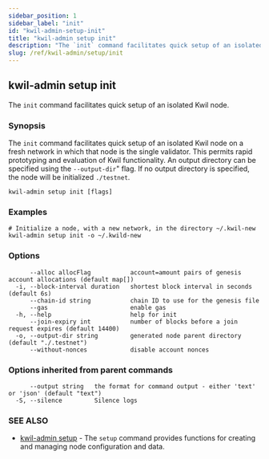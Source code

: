 ```yaml
---
sidebar_position: 1
sidebar_label: "init"
id: "kwil-admin-setup-init"
title: "kwil-admin setup init"
description: "The `init` command facilitates quick setup of an isolated Kwil node."
slug: /ref/kwil-admin/setup/init
---
```


## kwil-admin setup init

The `init` command facilitates quick setup of an isolated Kwil node.

### Synopsis

The `init` command facilitates quick setup of an isolated Kwil node on a fresh network in which that node is the single validator.
This permits rapid prototyping and evaluation of Kwil functionality. An output directory can be specified using the `--output-dir`" flag.
If no output directory is specified, the node will be initialized `./testnet`.

```
kwil-admin setup init [flags]
```

### Examples

```
# Initialize a node, with a new network, in the directory ~/.kwil-new
kwil-admin setup init -o ~/.kwild-new
```

### Options

```
      --alloc allocFlag           account=amount pairs of genesis account allocations (default map[])
  -i, --block-interval duration   shortest block interval in seconds (default 6s)
      --chain-id string           chain ID to use for the genesis file
      --gas                       enable gas
  -h, --help                      help for init
      --join-expiry int           number of blocks before a join request expires (default 14400)
  -o, --output-dir string         generated node parent directory (default "./.testnet")
      --without-nonces            disable account nonces
```

### Options inherited from parent commands

```
      --output string   the format for command output - either 'text' or 'json' (default "text")
  -S, --silence         Silence logs
```

### SEE ALSO

* [kwil-admin setup](/docs/ref/kwil-admin/setup)	 - The `setup` command provides functions for creating and managing node configuration and data.

